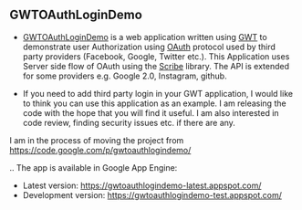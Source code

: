 == GWTOAuthLoginDemo ==

* [[https://gwtoauthlogindemo.appspot.com/GWTOAuthLoginDemo.html|GWTOAuthLoginDemo]] is a web application written using [[http://www.gwtproject.org/|GWT]] to demonstrate user Authorization using [[http://oauth.net/|OAuth]] protocol used by third party providers (Facebook, Google, Twitter etc.). This Application uses Server side flow of OAuth using the [[https://github.com/fernandezpablo85/scribe-java|Scribe]] library. The API is extended for some providers e.g. Google 2.0, Instagram, github.

* If you need to add third party login in your GWT application, I would like to think you can use this application as an example. I am releasing the code with the hope that you will find it useful. I am also interested in code review, finding security issues etc. if there are any.

I am in the process of moving the project from [[https://code.google.com/p/gwtoauthlogindemo/]]

..
The app is available in Google App Engine:

* Latest version: [[https://gwtoauthlogindemo-latest.appspot.com/]]
* Development version: [[https://gwtoauthlogindemo-test.appspot.com/]]
